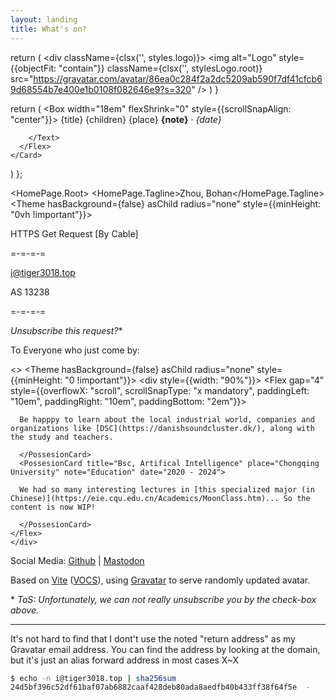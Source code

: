 ```yaml
---
layout: landing
title: What's on?
---
```



  return (
    <div className={clsx('', styles.logo)}>
      <img alt="Logo" style={{objectFit: "contain"}} className={clsx('', stylesLogo.root)} src="https://gravatar.com/avatar/86ea0c284f2a2dc5209ab590f7df41cfcb69d68554b7e400e1b0108f082646e9?s=320" />
    </div>
  )
}


  return (
  <Box width="18em" flexShrink="0" style={{scrollSnapAlign: "center"}}>
    <Card variant="surface">
      <Flex gap="3" direction="column">
        <Text as="div" size="4" weight="medium">{title}</Text>
        {children}
        <Text as="span" size="2">{place}</Text>
        <Text as="span" size="1" color="gray" weight="medium"><strong>{note}</strong> · <em>{date}</em>

        </Text>
      </Flex>
    </Card>
  </Box>
  )
};

<HomePage.Root>
  <Logo />
  <HomePage.Tagline>Zhou, Bohan</HomePage.Tagline>
  <Theme hasBackground={false} asChild radius="none" style={{minHeight: "0vh !important"}}>
  <div style={{display: "flex", alignItems: "baseline", gap: ".5rem", flexDirection: "column", textAlign: "left"}}>
  <div style={{padding: ".5rem", border: ".1rem dotted #cfcfcfcf"}}>

  HTTPS Get Request [By Cable]

  =-=-=-=

  i@tiger3018.top

  AS 13238
  
  =-=-=-=

  <Checkbox /> _Unsubscribe this request?_\*
  
  </div>
  </div>
  </Theme>
  <div style={{padding: ".5rem", border: ".001rem #cfcfcfcf"}}>

  
  To Everyone who just come by:
  
  </div>

<>
  <Theme hasBackground={false} asChild radius="none" style={{minHeight: "0 !important"}}>
    <div style={{width: "90%"}}>
    <Flex gap="4" style={{overflowX: "scroll", scrollSnapType: "x mandatory", paddingLeft: "10em", paddingRight: "10em", paddingBottom: "2em"}}>
      <PossesionCard title="Msc, Engineering Acoustics" place="Danmarks Tekniske Universitet" note="Education" date="2024 - Est. 2026">

      Be happpy to learn about the local industrial world, companies and organizations like [DSC](https://danishsoundcluster.dk/), along with the study and teachers.

      </PossesionCard>
      <PossesionCard title="Bsc, Artifical Intelligence" place="Chongqing University" note="Education" date="2020 - 2024">

      We had so many interesting lectures in [this specialized major (in Chinese)](https://eie.cqu.edu.cn/Academics/MoonClass.htm)... So the content is now WIP!

      </PossesionCard>
    </Flex>
    </div>
  </Theme>
</>

Social Media: [Github](https://github.com/tiger3018) | [Mastodon](https://mastodon.social/@tiger3018)

Based on [Vite](https://vite.dev) ([VOCS](https://vocs.dev)), using [Gravatar](https://docs.gravatar.com/api/avatars/hash/) to serve randomly updated avatar.

\* *ToS: Unfortunately, we can not really unsubscribe you by the check-box above.*

<div style={{textAlign: "left", opacity: ".03"}}>

***

It's not hard to find that I dont't use the noted "return address" as my Gravatar email address. You can find the address by looking at the domain, but it's just an alias forward address in most cases X~X

```sh
$ echo -n i@tiger3018.top | sha256sum
24d5bf396c52df61baf07ab6882caaf428deb80ada8aedfb40b433ff38f64f5e  -
```
</div>
</HomePage.Root>